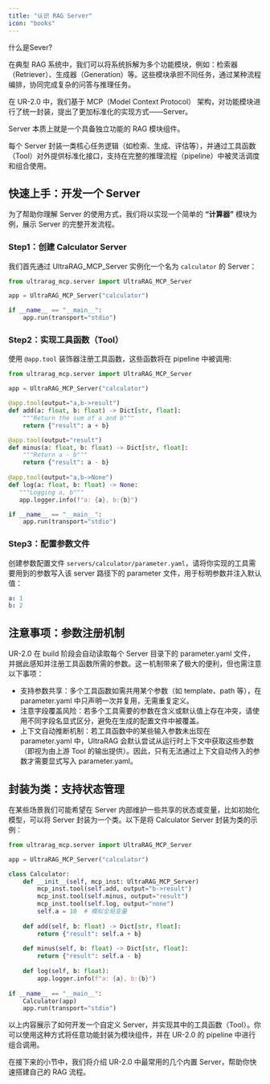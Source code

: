 ```yaml
---
title: "认识 RAG Server"
icon: "books"
---
```


什么是Sever?

在典型 RAG 系统中，我们可以将系统拆解为多个功能模块，例如：检索器（Retriever）、生成器（Generation）等。这些模块承担不同任务，通过某种流程编排，协同完成复杂的问答与推理任务。

在 UR-2.0 中，我们基于 MCP（Model Context Protocol） 架构，对功能模块进行了统一封装，提出了更加标准化的实现方式——Server。

<Note>Server 本质上就是一个具备独立功能的 RAG 模块组件。</Note>

每个 Server 封装一类核心任务逻辑（如检索、生成、评估等），并通过工具函数（Tool）对外提供标准化接口，支持在完整的推理流程（pipeline）中被灵活调度和组合使用。

## 快速上手：开发一个 Server

为了帮助你理解 Server 的使用方式，我们将以实现一个简单的 **“计算器”** 模块为例，展示 Server 的完整开发流程。

### Step1：创建 Calculator Server

我们首先通过 UltraRAG_MCP_Server 实例化一个名为 `calculator` 的 Server：

```python servers/calculator/src/calculator.py icon="python"
from ultrarag_mcp.server import UltraRAG_MCP_Server

app = UltraRAG_MCP_Server("calculator")

if __name__ == "__main__":
    app.run(transport="stdio")
```

### Step2：实现工具函数（Tool）

使用 `@app.tool` 装饰器注册工具函数，这些函数将在 pipeline 中被调用:

```python servers/calculator/src/calculator.py icon="python"
from ultrarag_mcp.server import UltraRAG_MCP_Server

app = UltraRAG_MCP_Server("calculator")

@app.tool(output="a,b->result")
def add(a: float, b: float) -> Dict[str, float]:
    """Return the sum of a and b"""
    return {"result": a + b}

@app.tool(output="result")
def minus(a: float, b: float) -> Dict[str, float]:
    """Return a - b"""
    return {"result": a - b}
    
@app.tool(output="a,b->None")
def log(a: float, b: float) -> None:
   """Logging a, b"""
   app.logger.info(f"a: {a}, b:{b}")

if __name__ == "__main__":
    app.run(transport="stdio")
```

### Step3：配置参数文件

创建参数配置文件 `servers/calculator/parameter.yaml`，请将你实现的工具需要用到的参数写入该 server 路径下的 parameter 文件，用于标明参数并注入默认值：

```yaml servers/calculator/parameter.yaml icon="/images/yaml.svg"
a: 1
b: 2
```

## 注意事项：参数注册机制

UR-2.0 在 build 阶段会自动读取每个 Server 目录下的 parameter.yaml 文件，并据此感知并注册工具函数所需的参数。这一机制带来了极大的便利，但也需注意以下事项：

- 支持参数共享：多个工具函数如需共用某个参数（如 template、path 等），在parameter.yaml 中只声明一次并复用，无需重复定义。
- 注意字段覆盖风险：若多个工具需要的参数在含义或默认值上存在冲突，请使用不同字段名显式区分，避免在生成的配置文件中被覆盖。
- 上下文自动推断机制：若工具函数中的某些输入参数未出现在 parameter.yaml 中，UltraRAG 会默认尝试从运行时上下文中获取这些参数（即视为由上游 Tool 的输出提供）。因此，只有无法通过上下文自动传入的参数才需要显式写入 parameter.yaml。

## 封装为类：支持状态管理

在某些场景我们可能希望在 Server 内部维护一些共享的状态或变量，比如初始化模型，可以将 Server 封装为一个类。以下是将 Calculator Server 封装为类的示例：

```python servers/calculator/src/calculator.py icon="python"
from ultrarag_mcp.server import UltraRAG_MCP_Server

app = UltraRAG_MCP_Server("calculator")

class Calculator:
    def __init__(self, mcp_inst: UltraRAG_MCP_Server)
        mcp_inst.tool(self.add, output="b->result")
        mcp_inst.tool(self.minus, output="result")
        mcp_inst.tool(self.log, output="none")
        self.a = 10  # 模拟全局变量
        
    def add(self, b: float) -> Dict[str, float]:
        return {"result": self.a + b}
        
    def minus(self, b: float) -> Dict[str, float]:
        return {"result": self.a - b}
    
    def log(self, b: float):
        app.logger.info(f"a: {a}, b:{b}")
 
if __name__ == "__main__":
    Calculator(app)
    app.run(transport="stdio")
```

以上内容展示了如何开发一个自定义 Server，并实现其中的工具函数（Tool）。你可以使用这种方式将任意功能封装为模块组件，并在 UR-2.0 的 pipeline 中进行组合调用。

在接下来的小节中，我们将介绍 UR-2.0 中最常用的几个内置 Server，帮助你快速搭建自己的 RAG 流程。
